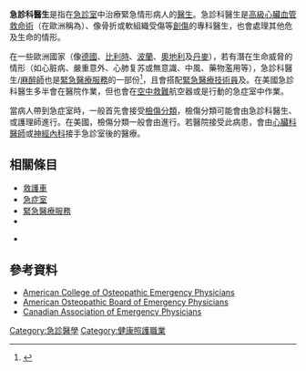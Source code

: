 {{otheruses|急诊科医生 (电视剧)}}
{{Infobox Occupation
| name= 急診科醫生
| image= [[Image:HS_Læge.jpg|250px]]
| caption=急診科醫生的車輛
| official_names= Physician, Medical Specialist  
<!------------Details------------------->
| type= [[醫學專科|醫學專科]]
| activity_sector= [[醫學|醫學]]
| competencies=
| formation= [[醫學士|醫學士]]、[[骨病醫學士|骨病醫學士]]
| employment_field= [[Hospital|Hospital]]s, [[Clinic|Clinic]]s
| related_occupation=
}}

'''急診科醫生'''是指在[[急診室|急診室]]中治療緊急情形病人的[[醫生|醫生]]。急診科醫生是[[高級心臟血管救命術|高級心臟血管救命術]]（在歐洲稱為{{le|進階生命救命術|advanced life support}}）、像骨折或軟組織受傷等[[創傷|創傷]]的專科醫生，也會處理其他危及生命的情形。

在一些歐洲國家（像[[德國|德國]]、[[比利時|比利時]]、[[波蘭|波蘭]]、[[奧地利|奧地利]]及[[丹麥|丹麥]]），若有潛在生命威脅的情形（如心脏病、嚴重意外、心肺复苏或無意識、中風、藥物濫用等），急診科醫生/[[麻醉師|麻醉師]]也是[[緊急醫療服務|緊急醫療服務]]的一部份<ref>{{cite web |url=http://www.ibtphem.org.uk/IBTPHEM/Training.html |title=Training |publisher=Ibtphem.org.uk |date= |accessdate=2014-04-11 |deadurl=yes |archiveurl=https://web.archive.org/web/20140413154824/http://www.ibtphem.org.uk/IBTPHEM/Training.html |archivedate=2014-04-13 }}</ref>，且會搭配[[緊急醫療技術員|緊急醫療技術員]]及{{le|醫護人員|paramedics}}。在美國急診科醫生多半會在醫院作業，但也會在[[空中救難|空中救難]]航空器或是行動的急症室中作業。

當病人帶到急症室時，一般首先會接受[[分診|檢傷分類]]，檢傷分類可能會由急診科醫生、{{le|醫護人員|paramedics}}或護理師進行。在美國，檢傷分類一般會由{{le|註冊護士|registered nurse}}進行。若醫院接受此病患，會由[[心臟病學|心臟科醫師]]或[[神經內科|神經內科]]接手急診室後的醫療。

==相關條目==
* [[救護車|救護車]]
* [[急症室|急症室]]
* [[緊急醫療服務|緊急醫療服務]]
* {{le|急救醫學|Emergency medicine}}
<!--* [[Fellow_of_American_College_of_Emergency_Physicians|Fellow of American College of Emergency Physicians]] - professional certification for emergency physicians-->
* {{le|一般醫療醫師|Primary care physician}}

==參考資料==
{{reflist}}
* [http://www.acoep.org// American College of Osteopathic Emergency Physicians] {{Wayback|url=http://www.acoep.org// |date=20210122010239 }}
* [http://www.aobem.org/ American Osteopathic Board of Emergency Physicians] {{Wayback|url=http://www.aobem.org/ |date=20161031144001 }}
* [http://www.caep.ca/ Canadian Association of Emergency Physicians] {{Wayback|url=http://www.caep.ca/ |date=20201129225643 }}
<!--{{Emergency medicine}}-->

{{醫學小作品}}

{{Authority control}}
[[Category:急診醫學|Category:急診醫學]]
[[Category:健康照護職業|Category:健康照護職業]]